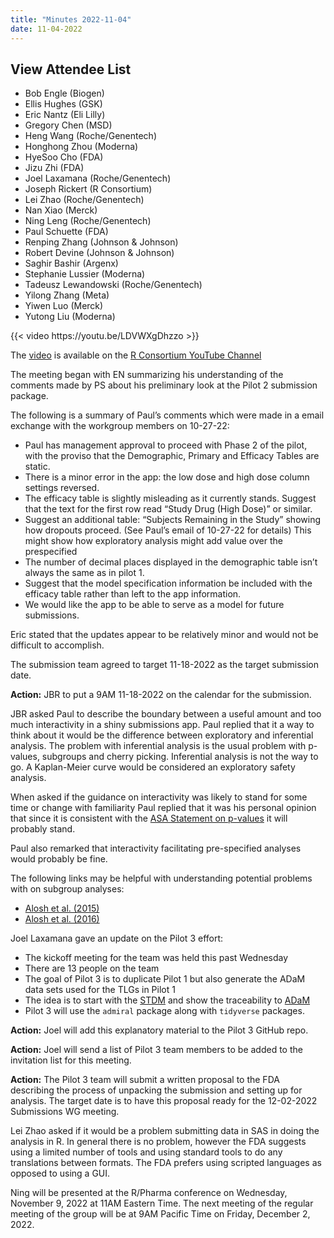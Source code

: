 ```yaml
---
title: "Minutes 2022-11-04"
date: 11-04-2022
---
```


::: {.callout-tip collapse="true"}
## View Attendee List

- Bob Engle (Biogen)
- Ellis Hughes (GSK)
- Eric Nantz (Eli Lilly)
- Gregory Chen (MSD)
- Heng Wang (Roche/Genentech)
- Honghong Zhou (Moderna)
- HyeSoo Cho (FDA)
- Jizu Zhi (FDA)
- Joel Laxamana (Roche/Genentech)
- Joseph Rickert (R Consortium)
- Lei Zhao (Roche/Genentech)
- Nan Xiao (Merck)
- Ning Leng (Roche/Genentech)
- Paul Schuette (FDA)
- Renping Zhang (Johnson & Johnson)
- Robert Devine (Johnson & Johnson)
- Saghir Bashir (Argenx)
- Stephanie Lussier (Moderna)
- Tadeusz Lewandowski (Roche/Genentech)
- Yilong Zhang (Meta)
- Yiwen Luo (Merck)
- Yutong Liu (Moderna)

:::

{{< video https://youtu.be/LDVWXgDhzzo >}}

The [video](https://www.youtube.com/watch?v=LDVWXgDhzzo) is available on the [R Consortium YouTube Channel](https://www.youtube.com/channel/UC_R5smHVXRYGhZYDJsnXTwg) 

The meeting began with EN summarizing his understanding of the comments made by PS about his preliminary look at the Pilot 2 submission package.

The following is a summary of Paul's comments which were made in a email exchange with the workgroup members on 10-27-22:

* Paul has management approval to proceed with Phase 2 of the pilot, with the proviso that the Demographic, Primary and Efficacy Tables are static.
* There is a minor error in the app: the low dose and high dose column settings reversed. 
* The efficacy table is slightly misleading as it currently stands. Suggest that the text for the first row read “Study Drug (High Dose)” or similar.
* Suggest an additional table: "Subjects Remaining in the Study" showing how dropouts proceed. (See Paul's email of 10-27-22 for details) This might show how exploratory analysis might add value over the prespecified
* The number of decimal places displayed in the demographic table isn’t always the same as in pilot 1. 
* Suggest that the model specification information be included with the efficacy table rather than left to the app information.  
* We would like the app to be able to serve as a model for future submissions.

Eric stated that the updates appear to be relatively minor and would not be difficult to accomplish.

The submission team agreed to target 11-18-2022 as the target submission date.

**Action:** JBR to put a 9AM 11-18-2022 on the calendar for the submission.

JBR asked Paul to describe the boundary between a useful amount and too much interactivity in a shiny submissions app. Paul replied that it a way to think about it would be the difference between exploratory and inferential analysis. The problem with inferential analysis is the usual problem with p-values, subgroups and cherry picking. Inferential analysis is not the way to go. A Kaplan-Meier curve would be considered an exploratory safety analysis.

When asked if the guidance on interactivity was likely to stand for some time or change with familiarity Paul replied that it was his personal opinion that since it is consistent with the [ASA Statement on p-values](https://www.amstat.org/asa/files/pdfs/p-valuestatement.pdf) it will probably stand.

Paul also remarked that interactivity facilitating pre-specified analyses would probably be fine.

The following links may be helpful with understanding potential problems with on subgroup analyses:

* [Alosh et al. (2015)](https://www.tandfonline.com/doi/full/10.1080/19466315.2015.1077726)
* [Alosh et al. (2016)](https://onlinelibrary.wiley.com/doi/full/10.1002/sim.7167)

Joel Laxamana gave an update on the Pilot 3 effort:

* The kickoff meeting for the team was held this past Wednesday
* There are 13 people on the team
* The goal of Pilot 3 is to duplicate Pilot 1 but also generate the ADaM data sets used for the TLGs in Pilot 1
* The idea is to start with the [STDM](https://www.cdisc.org/standards/foundational/sdtm) and show the traceability to [ADaM](https://www.cdisc.org/standards/foundational/adam)
* Pilot 3 will use the `admiral` package along with `tidyverse` packages.

**Action:** Joel will add this explanatory material to the Pilot 3 GitHub repo.

**Action:** Joel will send a list of Pilot 3 team members to be added to the invitation list for this meeting.

**Action:** The Pilot 3 team will submit a written proposal to the FDA describing the process of unpacking the submission and setting up for analysis. The target date is to have this proposal ready for the 12-02-2022 Submissions WG meeting.

Lei Zhao asked if it would be a problem submitting data in SAS in doing the analysis in R. In general there is no problem, however the FDA suggests using a limited number of tools and using standard tools to do any translations between formats. The FDA prefers using scripted languages as opposed to using a GUI.

Ning will be presented at the R/Pharma conference on Wednesday, November 9, 2022 at 11AM Eastern Time.
The next meeting of the regular meeting of the group will be at 9AM Pacific Time on Friday, December 2, 2022.